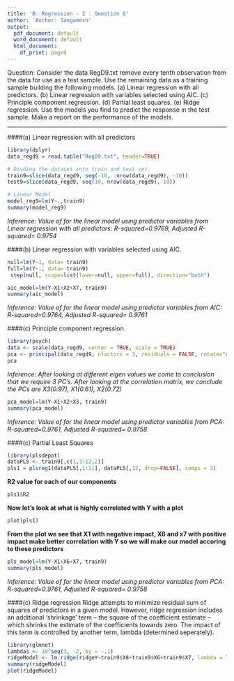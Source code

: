 ```yaml
---
title: 'B. Regression - I : Question 6'
author: 'Author: Sangamesh'
output:
  pdf_document: default
  word_document: default
  html_document:
    df_print: paged
---
```

  
  Question: Consider the data RegD9.txt remove every tenth observation from the data for use as a test sample. Use the remaining data as a training sample building the following models.
  (a) Linear regression with all predictors.
  (b) Linear regression with variables selected using AIC.
  (c) Principle component regression.
  (d) Partial least squares.
  (e) Ridge regression.
Use the models you find to predict the response in the test sample. Make a report on the
performance of the models.  
  
---------------------------------------------------------------------------------------------------------------------------------------
  
####(a) Linear regression with all predictors
   
```r
library(dplyr)
data_regd9 = read.table("RegD9.txt", header=TRUE)

# Divding the dataset into train and test set.
train9=slice(data_regd9, seq(-10, -nrow(data_regd9), -10))
test9=slice(data_regd9, seq(10, nrow(data_regd9), 10))

# Linear Model
model_reg9=lm(Y~.,train9)
summary(model_reg9)
```
  \hfill\break 
*Inference: Value of for the linear model using predictor variables from Linear regression with all predictors: R-squared=0.9769,	Adjusted R-squared= 0.9754 *
  
####(b) Linear regression with variables selected using AIC.
   
```r
null=lm(Y~1, data= train9)
full=lm(Y~., data= train9)
 step(null, scope=list(lower=null, upper=full), direction="both")
```
  \hfill\break   
```r
aic_model=lm(Y~X1+X2+X7, train9)
summary(aic_model)
```
  \hfill\break 
*Inference: Value of for the linear model using predictor variables from AIC: R-squared=0.9764,	Adjusted R-squared= 0.9761 *
  
####(c) Principle component regression.
   
```r
library(psych)
data <- scale(data_regd9, center = TRUE, scale = TRUE)
pca <- principal(data_regd9, nfactors = 3, residuals = FALSE, rotate="none", scores=TRUE)
pca
```
 \hfill\break 
*Inference: After looking at different eigen values we come to conclusion  that we require 3 PC's. After looking at the correlation matrix, we conclude the PCs are X3(0.97), X1(0.61), X2(0.72)*

\hfill\break   
```r
pca_model=lm(Y~X1+X2+X3, train9)
summary(pca_model)
```
\hfill\break
*Inference: Value of for the linear model using predictor variables from PCA: R-squared=0.9761,	Adjusted R-squared= 0.9758 *

####(c) Partial Least Squares
   
```r
library(plsdepot)
dataPLS <- train9[,c(1,3:12,2)]
pls1 = plsreg1(dataPLS[,1:11], dataPLS[,12, drop=FALSE], comps = 3)
```
\hfill\break
**R2 value for each of our components**
```r
pls1$R2
```
\hfill\break
**Now let's look at what is highly correlated with Y with a plot**
```r
plot(pls1)
```

\hfill\break
**From the plot we see that X1 with negative impact, X6 and x7 with positive impact make better correlation with Y so we will make our model accoring to these predictors**
```r
pls_model=lm(Y~X1+X6+X7, train9)
summary(pls_model)
```
\hfill\break
*Inference: Value of for the linear model using predictor variables from PCA: R-squared=0.9761,	Adjusted R-squared= 0.9758 *

####(c) Ridge regression
Ridge attempts to minimize residual sum of squares of predictors in a given model. However, ridge regression includes an additional ‘shrinkage’ term – the square of the coefficient estimate – which shrinks the estimate of the coefficients towards zero. The impact of this term is controlled by another term, lambda (determined seperately). 
```r
library(glmnet)
lambdas <- 10^seq(3, -2, by = -.1)
ridgeModel <- lm.ridge(ridgeY~train9$X8+train9$X6+train9$X7, lambda = lambdas, alpha=0)
summary(ridgeModel)
plot(ridgeModel)
```



